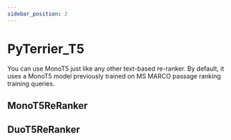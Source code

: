 ```yaml
---
sidebar_position: 2
---
```



# PyTerrier_T5

You can use MonoT5 just like any other text-based re-ranker. By default, it uses a MonoT5 model previously trained on MS MARCO passage ranking training queries.

## MonoT5ReRanker

<InteractiveFeature 
    apiUrl="https://pyterrier-api-3pxrlcilfa-nw.a.run.app/plugins/pyterrier-t5/mono"
     />

## DuoT5ReRanker

<InteractiveFeature 
    apiUrl="https://pyterrier-api-3pxrlcilfa-nw.a.run.app/plugins/pyterrier-t5/duo"
     />